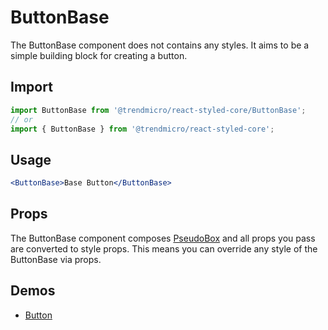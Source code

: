 # ButtonBase

The ButtonBase component does not contains any styles. It aims to be a simple building block for creating a button.

## Import

```js
import ButtonBase from '@trendmicro/react-styled-core/ButtonBase';
// or
import { ButtonBase } from '@trendmicro/react-styled-core';
```

## Usage

```jsx
<ButtonBase>Base Button</ButtonBase>
```

## Props

The ButtonBase component composes [PseudoBox](./pseudobox) and all props you pass are converted to style props. This means you can override any style of the ButtonBase via props.

## Demos

- [Button](./button)
